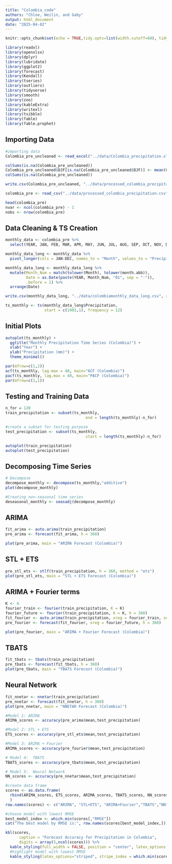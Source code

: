 ```yaml
---
title: "Colombia_code"
authors: "Chloe, Weilin, and Gaby"
output: html_document
date: "2025-04-02"
---
```


```r
knitr::opts_chunk$set(echo = TRUE,tidy.opts=list(width.cutoff=60), tidy=TRUE) 
```

```r
library(readxl)
library(openxlsx)
library(dplyr)
library(lubridate)
library(ggplot2)
library(forecast)  
library(Kendall)
library(tseries)
library(outliers)
library(tidyverse)
library(smooth)
library(zoo)
library(kableExtra)
library(writexl)
library(tsibble)
library(fable)
library(fable.prophet)

```

## Importing Data
```r

#importing data
Colombia_pre_uncleaned <- read_excel("../data/Colombia_precipitation.xlsx")   # I changed the to the relative address 

colSums(is.na(Colombia_pre_uncleaned))
Colombia_pre_uncleaned$DJF[is.na(Colombia_pre_uncleaned$DJF)] <- mean(Colombia_pre_uncleaned$DJF, na.rm = TRUE)
colSums(is.na(Colombia_pre_uncleaned))

write.csv(Colombia_pre_uncleaned, "../data/processed_colombia_precipitation.csv", row.names = FALSE)

colombia_pre <- read_csv("../data/processed_colombia_precipitation.csv")

head(colombia_pre)
nvar <- ncol(colombia_pre) - 1
nobs <- nrow(colombia_pre)

```


## Data Cleaning & TS Creation
```r

monthly_data <- colombia_pre %>%
  select(YEAR, JAN, FEB, MAR, APR, MAY, JUN, JUL, AUG, SEP, OCT, NOV, DEC)

monthly_data_long <- monthly_data %>%
  pivot_longer(cols = JAN:DEC, names_to = "Month", values_to = "Precipitation")

monthly_data_long <- monthly_data_long %>%
  mutate(Month_Num = match(tolower(Month), tolower(month.abb)),
         Date = as.Date(paste(YEAR, Month_Num, "01", sep = "-")),
         .before = 1) %>%
  arrange(Date)

write.csv(monthly_data_long, "../data/colombiamonthly_data_long.csv", row.names = FALSE)

ts_monthly <- ts(monthly_data_long$Precipitation, 
                 start = c(1901,1), frequency = 12)

```

## Initial Plots
```r
autoplot(ts_monthly) +
  ggtitle("Monthly Precipitation Time Series (Colombia)") +
  xlab("Year") +
  ylab("Precipitation (mm)") +
  theme_minimal()

par(mfrow=c(1,2))
acf(ts_monthly, lag.max = 48, main="ACF (Colombia)")
pacf(ts_monthly, lag.max = 48, main="PACF (Colombia)")
par(mfrow=c(1,1))
```
## Testing and Training Data
```r

n_for = 120
train_precipitation <- subset(ts_monthly,
                                   end = length(ts_monthly)-n_for)

#create a subset for testing purpose
test_precipitation <- subset(ts_monthly,
                                   start = length(ts_monthly)-n_for)

autoplot(train_precipitation)
autoplot(test_precipitation)

```

## Decomposing Time Series
```r

# Decompose
decompose_monthly <- decompose(ts_monthly,"additive")
plot(decompose_monthly)

#Creating non-seasonal time series
deseasonal_monthly <- seasadj(decompose_monthly)  

```
## ARIMA
```r

fit_arima <- auto.arima(train_precipitation)
pre_arima <- forecast(fit_arima, h = 360)

plot(pre_arima, main = "ARIMA Forecast (Colombia)")

```

## STL + ETS
```r

pre_stl_ets <- stlf(train_precipitation, h = 360, method = "ets")
plot(pre_stl_ets, main = "STL + ETS Forecast (Colombia)")

```

## ARIMA + Fourier terms
```r

K <- 6
fourier_train <- fourier(train_precipitation, K = K)
fourier_future <- fourier(train_precipitation, K = K, h = 360)
fit_fourier <- auto.arima(train_precipitation, xreg = fourier_train, seasonal = FALSE)
pre_fourier <- forecast(fit_fourier, xreg = fourier_future, h = 360)

plot(pre_fourier, main = "ARIMA + Fourier Forecast (Colombia)")

```

## TBATS
```r

fit_tbats <- tbats(train_precipitation)
pre_tbats <- forecast(fit_tbats, h = 360)
plot(pre_tbats, main = "TBATS Forecast (Colombia)")

```

## Neural Network
```r

fit_nnetar <- nnetar(train_precipitation)
pre_nnetar <- forecast(fit_nnetar, h = 360)
plot(pre_nnetar, main = "NNETAR Forecast (Colombia)")

```

```r

#Model 1: ARIMA
ARIMA_scores <- accuracy(pre_arima$mean,test_precipitation)  

#Model 2: STL + ETS
ETS_scores <- accuracy(pre_stl_ets$mean,test_precipitation)  

#Model 3: ARIMA + Fourier 
ARIMA_scores <- accuracy(pre_fourier$mean,test_precipitation)

# Model 4:  TBATS 
TBATS_scores <- accuracy(pre_tbats$mean,test_precipitation)

# Model 5:  Neural Network 
NN_scores <- accuracy(pre_nnetar$mean,test_precipitation)

```

```r

#create data frame
scores <- as.data.frame(
  rbind(ARIMA_scores, ETS_scores, ARIMA_scores, TBATS_scores, NN_scores)
  )
row.names(scores) <- c("ARIMA", "STL+ETS", "ARIMA+Fourier","TBATS","NN")

#choose model with lowest RMSE
best_model_index <- which.min(scores[,"RMSE"])
cat("The best model by RMSE is:", row.names(scores[best_model_index,])) 

```

```r

kbl(scores, 
      caption = "Forecast Accuracy for Precipitation in Colombia",
      digits = array(5,ncol(scores))) %>%
  kable_styling(full_width = FALSE, position = "center", latex_options = "hold_position") %>%
  #highlight model with lowest RMSE
  kable_styling(latex_options="striped", stripe_index = which.min(scores[,"RMSE"]))

```



